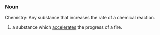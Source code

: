 ===Noun===
Chemistry: Any substance that increases the rate of a chemical reaction.
#a substance which [[accelerate]]s the progress of a fire.